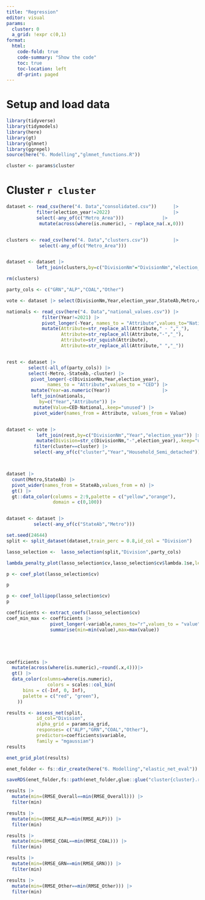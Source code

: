 ```yaml
---
title: "Regression"
editor: visual
params:
  cluster: 0
  a_grid: !expr c(0,1)
format:
  html:
    code-fold: true
    code-summary: "Show the code"
    toc: true
    toc-location: left
    df-print: paged
---
```


# Setup and load data

```r
library(tidyverse)
library(tidymodels)
library(here)
library(gt)
library(glmnet)
library(ggrepel)
source(here("6. Modelling","glmnet_functions.R"))
```

```r
cluster <- params$cluster


```

# Cluster `r cluster`

```r
dataset <- read_csv(here("4. Data","consolidated.csv"))      |>
           filter(election_year!=2022)                       |>
           select(-any_of(c("Metro_Area")))              |>
            mutate(across(where(is.numeric), ~ replace_na(.x,0)))


clusters <- read_csv(here("4. Data","clusters.csv"))         |>
            select(-any_of(c("Metro_Area")))


dataset <- dataset |>
           left_join(clusters,by=c("DivisionNm"="DivisionNm","election_year"="Year"))

rm(clusters)

party_cols <- c("GRN","ALP","COAL","Other")

vote <- dataset |> select(DivisionNm,Year,election_year,StateAb,Metro,cluster,all_of(party_cols))

nationals <- read_csv(here("4. Data","national_values.csv")) |>
             filter(Year!=2021) |>
             pivot_longer(-Year, names_to = "Attribute",values_to="National") |>
             mutate(Attribute=str_replace_all(Attribute," - ","_"),
                    Attribute=str_replace_all(Attribute,"-","_"),
                    Attribute=str_squish(Attribute),
                    Attribute=str_replace_all(Attribute," ","_")) 


rest <- dataset |> 
        select(-all_of(party_cols)) |>
        select(-Metro,-StateAb,-cluster) |>
         pivot_longer(-c(DivisionNm,Year,election_year),
               names_to = "Attribute",values_to = "CED") |>
         mutate(Year=as.numeric(Year))                   |>
         left_join(nationals,
            by=c("Year","Attribute")) |>
          mutate(Value=CED-National,.keep="unused") |>
          pivot_wider(names_from = Attribute, values_from = Value)


dataset <- vote |>
           left_join(rest,by=c("DivisionNm","Year","election_year")) |>
           mutate(Division=str_c(DivisionNm,"-",election_year),.keep="unused") |>
          filter(cluster==cluster) |>
          select(-any_of(c("cluster","Year","Household_Semi_detached")))



dataset |>
  count(Metro,StateAb) |>
  pivot_wider(names_from = StateAb,values_from = n) |>
  gt() |>
  gt::data_color(columns = 2:9,palette = c("yellow","orange"),
                 domain = c(0,100))


dataset <- dataset |>
          select(-any_of(c("StateAb","Metro")))

```

```r
set.seed(24644)
split <- split_dataset(dataset,train_perc = 0.8,id_col = "Division")

```

```r
lasso_selection <-  lasso_selection(split,"Division",party_cols)

```

```r
lambda_penalty_plot(lasso_selection$cv,lasso_selection$cv$lambda.1se,legend_y=20)
```

```r
p <- coef_plot(lasso_selection$cv)

p
```

```r
p <- coef_lollipop(lasso_selection$cv)
p
```

```r
coefficients <- extract_coefs(lasso_selection$cv)
coef_min_max <- coefficients |>
                pivot_longer(-variable,names_to="r",values_to = "value") |>
                summarise(min=min(value),max=max(value))





coefficients |>
  mutate(across(where(is.numeric),~round(.x,4)))|>
  gt() |>
  data_color(columns=where(is.numeric),
               colors = scales::col_bin(
      bins = c(-Inf, 0, Inf),
      palette = c("red", "green"),
    ))

```

```r
results <- assess_net(split,
           id_col="Division",
           alpha_grid = params$a_grid,
           responses= c("ALP","GRN","COAL","Other"),
           predictors=coefficients$variable,
           family = "mgaussian")
results
```

```r
enet_grid_plot(results)
```

```r
enet_folder <- fs::dir_create(here("6. Modelling","elastic_net_eval"))

saveRDS(enet_folder,fs::path(enet_folder,glue::glue("cluster{cluster}.rds")))

```

```r
results |> 
  mutate(min=(RMSE_Overall==min(RMSE_Overall))) |>
  filter(min)
```

```r
results |> 
  mutate(min=(RMSE_ALP==min(RMSE_ALP))) |>
  filter(min)
```

```r
results |> 
  mutate(min=(RMSE_COAL==min(RMSE_COAL))) |>
  filter(min)
```

```r
results |> 
  mutate(min=(RMSE_GRN==min(RMSE_GRN))) |>
  filter(min)
```

```r
results |> 
  mutate(min=(RMSE_Other==min(RMSE_Other))) |>
  filter(min)
```
